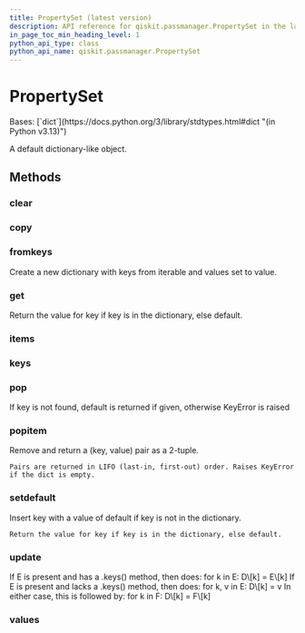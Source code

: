 ```yaml
---
title: PropertySet (latest version)
description: API reference for qiskit.passmanager.PropertySet in the latest version of qiskit
in_page_toc_min_heading_level: 1
python_api_type: class
python_api_name: qiskit.passmanager.PropertySet
---
```


# PropertySet

<Class id="qiskit.passmanager.PropertySet" isDedicatedPage={true} github="https://github.com/Qiskit/qiskit/tree/stable/2.2/qiskit/passmanager/compilation_status.py#L20-L24" signature="qiskit.passmanager.PropertySet" modifiers="class">
  Bases: [`dict`](https://docs.python.org/3/library/stdtypes.html#dict "(in Python v3.13)")

  A default dictionary-like object.

  ## Methods

  ### clear

  <Function id="qiskit.passmanager.PropertySet.clear" signature="clear() → None.  Remove all items from D." />

  ### copy

  <Function id="qiskit.passmanager.PropertySet.copy" signature="copy() → a shallow copy of D" />

  ### fromkeys

  <Function id="qiskit.passmanager.PropertySet.fromkeys" signature="fromkeys(value=None, /)">
    Create a new dictionary with keys from iterable and values set to value.
  </Function>

  ### get

  <Function id="qiskit.passmanager.PropertySet.get" signature="get(key, default=None, /)">
    Return the value for key if key is in the dictionary, else default.
  </Function>

  ### items

  <Function id="qiskit.passmanager.PropertySet.items" signature="items() → a set-like object providing a view on D's items" />

  ### keys

  <Function id="qiskit.passmanager.PropertySet.keys" signature="keys() → a set-like object providing a view on D's keys" />

  ### pop

  <Function id="qiskit.passmanager.PropertySet.pop" signature="pop(k[, d]) → v, remove specified key and return the corresponding value.">
    If key is not found, default is returned if given, otherwise KeyError is raised
  </Function>

  ### popitem

  <Function id="qiskit.passmanager.PropertySet.popitem" signature="popitem()">
    Remove and return a (key, value) pair as a 2-tuple.

    Pairs are returned in LIFO (last-in, first-out) order. Raises KeyError if the dict is empty.
  </Function>

  ### setdefault

  <Function id="qiskit.passmanager.PropertySet.setdefault" signature="setdefault(key, default=None, /)">
    Insert key with a value of default if key is not in the dictionary.

    Return the value for key if key is in the dictionary, else default.
  </Function>

  ### update

  <Function id="qiskit.passmanager.PropertySet.update" signature="update([E, ]**F) → None.  Update D from dict/iterable E and F.">
    If E is present and has a .keys() method, then does: for k in E: D\[k] = E\[k] If E is present and lacks a .keys() method, then does: for k, v in E: D\[k] = v In either case, this is followed by: for k in F: D\[k] = F\[k]
  </Function>

  ### values

  <Function id="qiskit.passmanager.PropertySet.values" signature="values() → an object providing a view on D's values" />
</Class>

